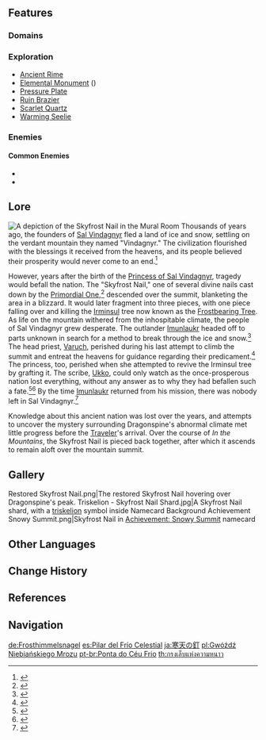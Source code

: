 {{Location Infobox
|image        = Skyfrost Nail.png
|type         = Subarea
|region       = Mondstadt
|area         = Dragonspine
}}
{{Location Intro|description=<p>It is located at [[Dragonspine]]'s summit. Access to this area is unlocked during the World Quest ''[[In the Mountains]]'', and attempting to access this area beforehand by scaling the mountain will cause a unique [[Out of Bounds]] reaction before the player is teleported away.</p><!--

--><p>The area takes its name after the [[divine nail]] that fell over the mountain from the heavens, freezing over the territory controlled by the ancient civilization of [[Sal Vindagnyr]].</p>}}
<!--
==Quests==
{{Quests by Category List|heo=1}}
-->
==Features==
===Domains===
{{Domains by Category Gallery}}

===Exploration===
*[[Ancient Rime]]
*[[Elemental Monument]] ({{Anemo}})
*[[Pressure Plate]]
*[[Ruin Brazier]]
*[[Scarlet Quartz]]
*[[Warming Seelie]]

===Enemies===
====Common Enemies====
*{{Enemy|Cryo Hilichurl Shooter}}
*{{Enemy|Cryo Slime}}

==Lore==
[[File:DragonspineSkyfrostNailMural.png|thumb|A depiction of the Skyfrost Nail in the [[Mural Room]]]]
Thousands of years ago, the founders of [[Sal Vindagnyr]] fled a land of ice and snow, settling on the verdant mountain they named "Vindagnyr." The civilization flourished with the blessings it received from the heavens, and its people believed their prosperity would never come to an end.<ref>{{Ref/Weapon|Frostbearer}}</ref>

However, years after the birth of the [[Princess of Sal Vindagnyr]], tragedy would befall the nation. The "Skyfrost Nail," one of several divine nails cast down by the [[Primordial One]],<ref>{{Ref/Arti|Amethyst Crown}}</ref> descended over the summit, blanketing the area in a blizzard. It would later fragment into three pieces, with one piece falling over and killing the [[Irminsul]] tree now known as the [[Frostbearing Tree]]. As life on the mountain withered from the inhospitable climate, the people of Sal Vindagnyr grew desperate. The outlander [[Imunlaukr]] headed off to parts unknown in search for a method to break through the ice and snow.<ref>{{Ref/ArtiSet|Blizzard Strayer}}</ref> The head priest, [[Varuch]], perished during his last attempt to climb the summit and entreat the heavens for guidance regarding their predicament.<ref>{{Ref/Item|Priest's Box}}</ref> The princess, too, perished when she attempted to revive the Irminsul tree by grafting it. The scribe, [[Ukko]], could only watch as the once-prosperous nation lost everything, without any answer as to why they had befallen such a fate.<ref>{{Ref/HEO|Dragonspine's Glacial Secret|s=Ancient Carvings}}</ref><ref>{{Ref/Item|Scribe's Box}}</ref> By the time [[Imunlaukr]] returned from his mission, there was nobody left in Sal Vindagnyr.<ref>{{Ref/Weapon|Snow-Tombed Starsilver}}</ref>

Knowledge about this ancient nation was lost over the years, and attempts to uncover the mystery surrounding Dragonspine's abnormal climate met little progress before the [[Traveler]]'s arrival. Over the course of ''In the Mountains'', the Skyfrost Nail is pieced back together, after which it ascends to remain aloft over the mountain summit.

==Gallery==
<gallery>
Restored Skyfrost Nail.png|The restored Skyfrost Nail hovering over Dragonspine's peak.
Triskelion - Skyfrost Nail Shard.jpg|A Skyfrost Nail shard, with a [[triskelion]] symbol inside
Namecard Background Achievement Snowy Summit.png|Skyfrost Nail in [[Achievement: Snowy Summit]] namecard
</gallery>

==Other Languages==
{{Other Languages
|en      = Skyfrost Nail
|zhs     = 寒天之钉
|zhs_rm  = Hántiān zhī Dīng
|zht     = 寒天之釘
|zht_rm  = Hántiān zhī Dīng
|zh_tl   = Nail of Cold Heavens
|ja      = {{Rubi|寒|さむ|天|ぞら}}の{{Rubi|釘|くぎ}}
|ja_rm   = Samuzora no Kugi<ref>[[Map]], Label: Skyfrost Nail (Japanese)</ref>
|ja_tl   = Nail of Cold Heavens
|ko      = {{tt|한천|寒天}}의 못
|ko_rm   = Hancheon-ui Mot
|ko_tl   = Nail of Cold Heavens
|es      = Pilar del Frío Celestial
|es_tl   = Pillar of Celestial Cold
|fr      = Mandrin céleste
|fr_tl   = Celestial Mandrel
|ru      = Шип небесной стужи
|ru_tl   = Thorn of the Heavenly Cold
|th      = Skyfrost Nail
|vi      = {{tt|Đinh|釘}} {{tt|Thiên|天}} {{tt|Hàn|寒}}
|vi_tl   = Nail of Cold Heavens
|de      = Frosthimmelsnagel
|de_tl   = Frostsky Nail
|id      = Skyfrost Nail
|pt      = Ponta do Céu Frio
|pt_tl   = Tip of the Cold Heaven
|tr      = Soğuk Göklerin Pençesi
|tr_tl   = 
|it      = Punta di Gelocielo
|it_tl   = Point of Frostsky
}}

==Change History==
{{Change History|1.2}}

==References==
{{Reflist}}

==Navigation==
{{Area Navbox|Mondstadt}}

[[de:Frosthimmelsnagel]]
[[es:Pilar del Frío Celestial]]
[[ja:寒天の釘]]
[[pl:Gwóźdź Niebiańskiego Mrozu]]
[[pt-br:Ponta do Céu Frio]]
[[th:กรงเล็บแห่งความหนาว]]